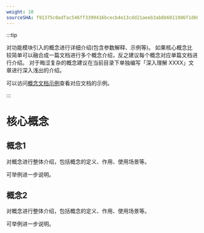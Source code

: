 ```yaml
---
weight: 10
sourceSHA: f91375c0adfac546ff3399416bcecb4e13cdd21aeeb3ab8b6011986f1d6001f0
---
```


:::tip

对功能模块引入的概念进行详细介绍(包含参数解释、示例等)。
如果核心概念比较简单可以融合成一篇文档进行多个概念介绍，反之建议每个概念对应单篇文档进行介绍。
对于晦涩复杂的概念建议在当前目录下单独编写「深入理解 XXXX」文章进行深入浅出的介绍。

可以访问[概念文档示例](https://product-doc-guide.alauda.cn/template/concept/core_example.html)查看对应文档的示例。

:::

# 核心概念

## 概念1

对概念进行整体介绍，包括概念的定义、作用、使用场景等。

可举例进一步说明。

## 概念2

对概念进行整体介绍，包括概念的定义、作用、使用场景等。

可举例进一步说明。
